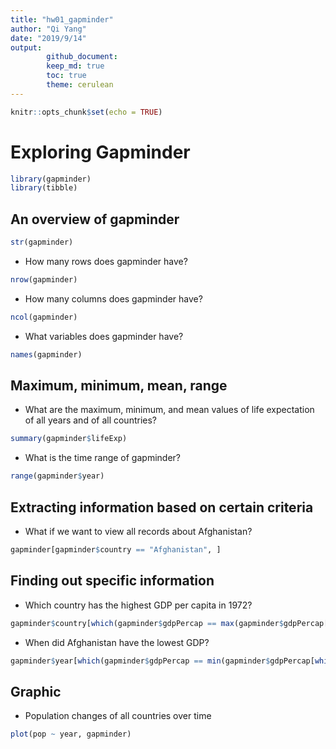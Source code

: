 ```yaml
---
title: "hw01_gapminder"
author: "Qi Yang"
date: "2019/9/14"
output: 
        github_document:
        keep_md: true
        toc: true
        theme: cerulean
---
```

```r
knitr::opts_chunk$set(echo = TRUE)
```
# Exploring Gapminder
```r
library(gapminder)
library(tibble)
```
## An overview of gapminder
```r
str(gapminder)
```
- How many rows does gapminder have?
```r
nrow(gapminder)
```
- How many columns does gapminder have?
```r
ncol(gapminder)
```
- What variables does gapminder have?
```r
names(gapminder)
```
## Maximum, minimum, mean, range
- What are the maximum, minimum, and mean values of life expectation of all years and of all countries?
```r
summary(gapminder$lifeExp)
```
- What is the time range of gapminder?
```r
range(gapminder$year)
```
## Extracting information based on certain criteria 
- What if we want to view all records about Afghanistan?
```r
gapminder[gapminder$country == "Afghanistan", ]
```
## Finding out specific information
- Which country has the highest GDP per capita in 1972?
```r
gapminder$country[which(gapminder$gdpPercap == max(gapminder$gdpPercap[which(gapminder$year == "1972")]))]
```
- When did Afghanistan have the lowest GDP?
```r
gapminder$year[which(gapminder$gdpPercap == min(gapminder$gdpPercap[which(gapminder$country == "Afghanistan")]))]
```
## Graphic  
- Population changes of all countries over time  
```r
plot(pop ~ year, gapminder)
```

